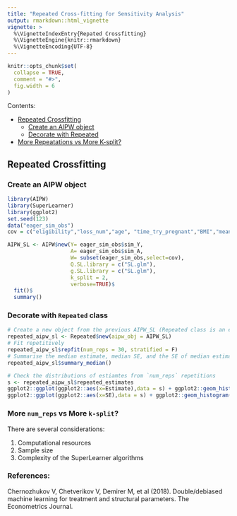 ```yaml
---
title: "Repeated Cross-fitting for Sensitivity Analysis"
output: rmarkdown::html_vignette
vignette: >
  %\VignetteIndexEntry{Repated Crossfitting}
  %\VignetteEngine{knitr::rmarkdown}
  %\VignetteEncoding{UTF-8}
---
```


```r
knitr::opts_chunk$set(
  collapse = TRUE,
  comment = "#>",
  fig.width = 6
)
```

Contents:

  * [Repeated Crossfitting](#repfit)
    + [Create an AIPW object](#constructor)
    + [Decorate with Repeated](#decorator)
  * [More Repeatations vs More K-split?](#whichbetter)
  
  
## <a id="repfit"></a>Repeated Crossfitting
  
### <a id="constructor"></a>Create an AIPW object

```r
library(AIPW)
library(SuperLearner)
library(ggplot2)
set.seed(123)
data("eager_sim_obs")
cov = c("eligibility","loss_num","age", "time_try_pregnant","BMI","meanAP")

AIPW_SL <- AIPW$new(Y= eager_sim_obs$sim_Y,
                    A= eager_sim_obs$sim_A,
                    W= subset(eager_sim_obs,select=cov), 
                    Q.SL.library = c("SL.glm"),
                    g.SL.library = c("SL.glm"),
                    k_split = 2,
                    verbose=TRUE)$
  fit()$
  summary()
```

### <a id="decorator"></a>Decorate with `Repeated` class

```r
# Create a new object from the previous AIPW_SL (Repeated class is an extension of the AIPW class)
repeated_aipw_sl <- Repeated$new(aipw_obj = AIPW_SL)
# Fit repetitively
repeated_aipw_sl$repfit(num_reps = 30, stratified = F)
# Summarise the median estimate, median SE, and the SE of median estimate adjusting for `num_reps` repetitions
repeated_aipw_sl$summary_median()
```

```r
# Check the distributions of estiamtes from `num_reps` repetitions
s <- repeated_aipw_sl$repeated_estimates
ggplot2::ggplot(ggplot2::aes(x=Estimate),data = s) + ggplot2::geom_histogram(bins = 10) + ggplot2::facet_grid(~Estimand, scales = "free")
ggplot2::ggplot(ggplot2::aes(x=SE),data = s) + ggplot2::geom_histogram(bins = 10) + ggplot2::facet_grid(~Estimand, scales = "free")
```



### <a id="whichbetter"></a>More `num_reps` vs More `k-split`?

There are several considerations:

1. Computational resources
2. Sample size
3. Complexity of the SuperLearner algorithms



### <a id="ref"></a>References:
Chernozhukov V, Chetverikov V, Demirer M, et al (2018). Double/debiased machine learning for treatment and structural parameters. The Econometrics Journal.
